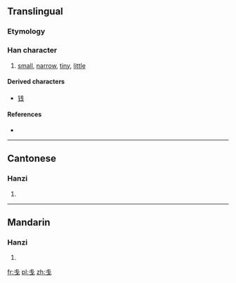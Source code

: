 {{also|戔}}
==Translingual==
{{zh-forms|戋|[[戔]]}}

===Etymology===
{{Han simp|戔}}

===Han character===
{{Han char|rn=62|rad=戈|as=01|sn=5|four=|canj=戈十 (IJ), X戈十 (XIJ)}}

# [[small]], [[narrow]], [[tiny]], [[little]]

====Derived characters====
* [[钱]] {{Hani|[[残]]}}

====References====
* {{Han ref|kx=0411.031|hdz=21397.020|uh=620B|ud=25099}}

----

==Cantonese==

===Hanzi===
{{yue-hanzi|jyut=|y=jin1|tra=戔}}

# {{defn|lang=yue|sort=戈01}}

----

==Mandarin==

===Hanzi===
{{cmn-hanzi|tra=戔|pin=[[jiān]] ([[jian1]])|wg=chien<sup>1</sup>}}

# {{defn|lang=cmn|sort=戈01}}

[[fr:戋]]
[[pl:戋]]
[[zh:戋]]